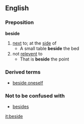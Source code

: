 ==English==
===Preposition===
'''beside'''
# [[next]] to; at the [[side]] of
#* A small table '''beside''' the bed
# not [[relevent]] to
#* That is '''beside''' the point
===Derived terms===
* [[beside oneself]]
===Not to be confused with===
* [[besides]]

[[it:beside]]